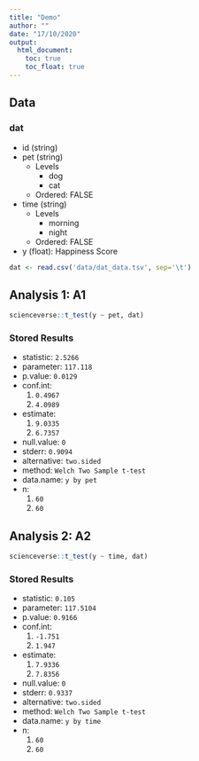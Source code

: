 ```yaml
---
title: "Demo"
author: ""
date: "17/10/2020"
output:
  html_document:
    toc: true
    toc_float: true
---
```




## Data

### dat


* id (string)
* pet (string)
  * Levels
    * dog
    * cat
  * Ordered: FALSE
* time (string)
  * Levels
    * morning
    * night
  * Ordered: FALSE
* y (float): Happiness Score


```r
dat <- read.csv('data/dat_data.tsv', sep='\t')
```



## Analysis 1: A1 {#analysis_1}

```r
scienceverse::t_test(y ~ pet, dat)
```

### Stored Results

* statistic: `2.5266`
* parameter: `117.118`
* p.value: `0.0129`
* conf.int: 
    1. `0.4967`
    2. `4.0989`
* estimate: 
    1. `9.0335`
    2. `6.7357`
* null.value: `0`
* stderr: `0.9094`
* alternative: `two.sided`
* method: `Welch Two Sample t-test`
* data.name: `y by pet`
* n: 
    1. `60`
    2. `60`

## Analysis 2: A2 {#analysis_2}

```r
scienceverse::t_test(y ~ time, dat)
```

### Stored Results

* statistic: `0.105`
* parameter: `117.5104`
* p.value: `0.9166`
* conf.int: 
    1. `-1.751`
    2. `1.947`
* estimate: 
    1. `7.9336`
    2. `7.8356`
* null.value: `0`
* stderr: `0.9337`
* alternative: `two.sided`
* method: `Welch Two Sample t-test`
* data.name: `y by time`
* n: 
    1. `60`
    2. `60`


